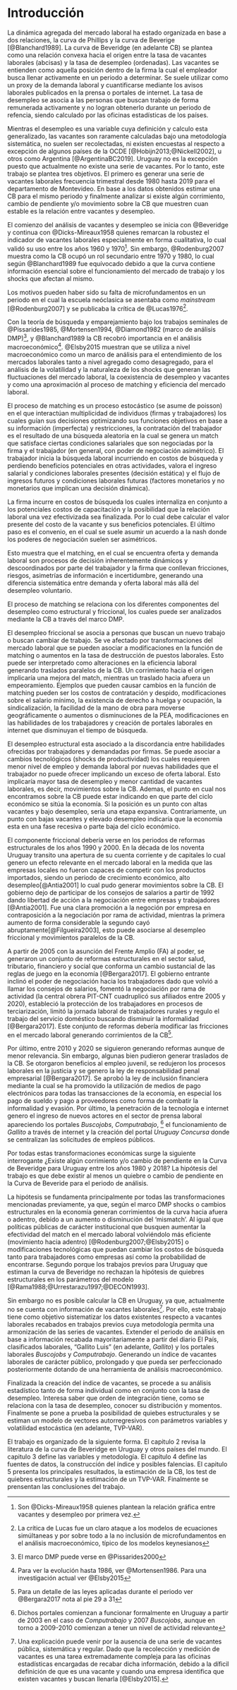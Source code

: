 # Introducción {#intro}

<!-- Este trabajo se plantea 3 objetivos. Generar una serie de vacantes laborales de frecuencia trimestral desde 1980 hasta 2018. En base a los datos obtenidos estimar una curva de Beveridge para el mismo periodo. Responder si existe algún corrimiento, cambio de pendiente y/o movimiento sobre la curva de Beveridge. El análisis en los tres casos se restringe al departamento de Montevideo, Uruguay. 
Esto lo mando al Abstract y NO SE si no lo pongo de tercer párrafo.
--> 

<!-- Los primeros debido a su facilidad de implementación, visualización, capacidad para encontrar quiebres discretos en relaciones lineales y la posibilidad de obtener la cantidad de quiebres paramétricos se han generado en el periodo sin tener que imponer una cantidad de rupturas a priori. Los segundos por dos motivos básicos: permiten levantar el supuesto de una relación invariante en la relación vacantes-desempleo y modelizar de forma no lineal. El marco de análisis para identificar shocks estructurales es la teoría de búsqueda y emparejamiento resumida en @Pissarides2000, siguiendo a @Benati2013 quienes construyen sobre @Shimer2005. -->

La dinámica agregada del mercado laboral ha estado organizada en base a dos relaciones, la curva de Phillips y la curva de Beverige [@Blanchard1989]. La curva de Beveridge (en adelante CB) se plantea como una relación convexa hacia el origen entre la tasa de vacantes laborales (abcisas) y la tasa de desempleo (ordenadas). Las vacantes se entienden como aquella posición dentro de la firma la cual el empleador busca llenar activamente en un periodo a determinar. Se suele utilizar como un proxy de la demanda laboral y cuantificarse mediante los avisos laborales publicados en la prensa o portales de internet. La tasa de desempleo se asocia a las personas que buscan trabajo de forma remunerada activamente y no logran obtenerlo durante un periodo de refencia, siendo calculado por las oficinas estadísticas de los países. 

Mientras el desempleo es una variable cuya definición y calculo esta generalizado, las vacantes son raramente calculadas bajo una metodología sistemática, no suelen ser recolectadas, ni existen encuestas al respecto a excepción de algunos países de la OCDE [@Hobijn2013;@Nickell2002], u otros como Argentina [@ArgentinaBC2019]. Uruguay no es la excepción puesto que actualmente no existe una serie de vacantes. 
<!-- Notar que podría agregar el hecho de calcularla de forma mensual para que sea un indicador adelantado de la actividad económica, siempre y cuando la correlación que tengan se mantenga estable, lo cual no sucede, pero da para pensar -->
Por lo tanto, este trabajo se plantea tres objetivos. El primero es generar una serie de vacantes laborales frecuencia trimestral desde 1980 hasta 2019 para el departamento de Montevideo\footnote{La intención de este trabajo es que la serie de vacantes construida siga siendo actualizada de forma periodica y no quede en desuso. Por ello se construye de forma tal que se puedan seguir obteniendo datos web y extendiendo el periodo de análisis}. En base a los datos obtenidos estimar una CB para el mismo periodo y finalmente analizar si existe algún corrimiento, cambio de pendiente y/o movimiento sobre la CB que muestren cuan estable es la relación entre vacantes y desempleo.

El comienzo del análisis de vacantes y desempleo se inicia con @Beveridge y continua con @Dicks-Mireaux1958 quienes remarcan la robustez el indicador de vacantes laborales especialmente en forma cualitativa, lo cual validó su uso entre los años 1960 y 1970^[Son @Dicks-Mireaux1958 quienes plantean la relación gráfica entre vacantes y desempleo por primera vez.]. Sin embargo, @Rodenburg2007 muestra como la CB ocupó un rol secundario entre 1970 y 1980, lo cual según @Blanchard1989 fue equívocado debido a que la curva contiene información esencial sobre el funcionamiento del mercado de trabajo y los shocks que afectan al mismo. 

Los motivos pueden haber sido su falta de microfundamentos en un periodo en el cual la escuela neóclasica se asentaba como _mainstream_ [@Rodenburg2007] y se publicaba la crítica de @Lucas1976^[La crítica de Lucas fue un claro ataque a los modelos de ecuaciones simúltaneas y por sobre todo a la no inclusión de microfundamentos en el análisis macroeconómico, típico de los modelos keynesianos].

<!-- @Blanchard1989 remarcan que los pensamientos de los macroeconomistas respecto a la dinámica agregada del mercado laboral han sido organizados en base a dos relaciones, la curva de Phillips y la curva de Beveridge. Sin embargo, la curva de Beveridge (CB), entendida como la relación convexa hacia el origen entre vacantes laborales y desempleo -->
<!-- \footnote{Ambas expresadas como tasas con respecto a una tercera variable Población Económicamente Activa (PEA), Población en Edad de Trabajar (PET) o trabajadores totales (L). Gráficamente las vacantes suelen estar en las ordenadas y la tasa de desempleo en las abscisas.  -->
<!-- El desempleo se entiende como personas buscando trabajo remunerado activamente que no logran obtenerlo. Mientras las vacantes laborales, como aquella posición dentro de la firma que el empleador busca llenar activamente en un periodo a determinar, lo cual suele usarse como proxy de la demanda laboral de las firmas. -->
<!-- Mientras el desempleo suele ser una variable cuya definición y calculo esta generalizado, las vacantes son raramente calculadas bajo una metodología sistemática, no suelen ser recolectadas, ni existen encuestas al respecto a excepción de algunos países de la OCDE [@Hobijn2013, @Nickell2002], o excepciones como Argentina.}, -->
<!-- ha jugado un rol notoriamente secundario. El caso uruguayo no es ajeno al no existir trabajos académicos al respecto en los últimos 20 años. -->

<!-- %, de allí surge una primera motivación. Buscar llenar un vacío de la economía laboral uruguaya. -->

<!-- Su nacimiento se debe a los trabajos seminales de @Beveridge y @Dicks-Mireaux1958, quienes plantean la relación gráfica por primera vez y, remarcan la robustez del indicador de vacantes laborales en cuanto a su uso de forma cualitativa, permitiendo que la CB fuera ampliamente utilizada durante los años 1960-1970. @Rodenburg2007 analiza la evolución de la CB y muestra como ocupó un rol secundario en la macroeconomía entre 1970 y 1980, lo cual según @Blanchard1989 ha sido un grave error. @Rodenburd2007 entiende que pudo deberse entre otros factores, a su ausencia de microfundamentos y al asentamiento de la escuela neoclásica como mainstream -->
<!-- \footnote{En 1976, se publica la crítica de Lucas, la cual fue un claro ataque a los modelos de ecuaciones simúltaneas y por sobre todo a la no inclusión de microfundamentos en el análisis macroeconómico, típico de los modelos keynesianos [@Lucas1976]}. -->

Con la teoría de búsqueda y emparejamiento bajo los trabajos seminales de @Pissarides1985, @Mortensen1994, @Diamond1982 (marco de análisis DMP)^[El marco DMP puede verse en @Pissarides2000], y @Blanchard1989 la CB recobró importancia en el análisis macroeconómico^[Para ver la evolución hasta 1986, ver @Mortensen1986. Para una investigación actual ver @Elsby2015]. @Elsby2015 muestran que se utiliza a nivel macroeconómico como un marco de análisis para el entendimiento de los mercados laborales tanto a nivel agregado como desagregado, para el análisis de la volatilidad y la naturaleza de los shocks que generan las fluctuaciones del mercado laboral, la coexistencia de desempleo y vacantes y como una aproximación al proceso de matching y eficiencia del mercado laboral\footnote{Es de hacer notar que por si sola la CB solo puede ser una aproximación a la eficiencia del mercado laboral puesto que es necesario ampliar el análisis y tomar en cuenta los flujos de trabajadores, tanto la creación como la destrucción de puestos laborales}.

El proceso de matching es un proceso estocástico (se asume de poisson) en el que interactúan multiplicidad de individuos (firmas y trabajadores) los cuales guían sus decisiones optimizando sus funciones objetivos en base a su información (imperfecta) y restricciones, la contratación del trabajador es el resultado de una búsqueda aleatoria en la cual se genera un match que satisface ciertas condiciones salariales que son negociadas por la firma y el trabajador (en general, con poder de negociación asimétrico). El trabajador inicia la búsqueda laboral incurriendo en costos de búsqueda y perdiendo beneficios potenciales en otras actividades, valora el ingreso salarial y condiciones laborales presentes (decisión estática) y el flujo de ingresos futuros y condiciones laborales futuras (factores monetarios y no monetarios que implican una decisión dinámica).

La firma incurre en costos de búsqueda los cuales internaliza en conjunto a los potenciales costos de capacitación y la posibilidad que la relación laboral una vez efectivizada sea finalizada. Por lo cual debe calcular el valor presente del costo de la vacante y sus beneficios potenciales.
El último paso es el convenio, en el cual se suele asumir un acuerdo a la nash donde los poderes de negociación suelen ser asimétricos.

Esto muestra que el matching, en el cual se encuentra oferta y demanda laboral son procesos de decisión inherentemente dinámicos y descoordinados por parte del trabajador y la firma que conllevan fricciones, riesgos, asimetrías de información e incertidumbre, generando una diferencia sistemática entre demanda y oferta laboral más allá del desempleo voluntario.

El proceso de matching se relaciona con los diferentes componentes del desempleo como estructural y friccional\footnote{El desempleo cíclico o keyneasiano, se asocia al desempleo generado por el ciclo económico. En nuestro caso, no es necesario agregar esta categoría puesto que lo analizamos de la misma forma que el desempleo estructural, como movimientos sobre la CB}, los cuales puede ser analizados mediante la CB a través del marco DMP.
<!-- El análisis de la CB mediante el marco DMP puede explicar los componentes, al menos de forma cualitativa. -->
<!-- voluntario, desequilibrio o estructural, segmentación o friccional analizados en @Rama1988-->

<!-- Esta párrafo es coloquial. Modificarlo -->
<!-- Notar que hablo de la función de matching y no la defino -->
<!-- No tienen porque ser estructurales, la creación de un portal web disminuye las fricciones y no tiene nada de estructural -->
<!-- Modificaciones en la función de matching no son las únicas que generan traslados de la curva -->
El desempleo friccional se asocia a personas que buscan un nuevo trabajo o buscan cambiar de trabajo\footnote{
Esta clase de desempleo se dice que es intrínsecamente voluntario. Sin embargo, el motivo por el cual el sujeto busca o cambia de trabajo se asocia a situaciones involuntarias.}. Se ve afectado por transformaciones del mercado laboral que se pueden asociar a modificaciones en la función de matching o aumentos en la tasa de destrucción de puestos laborales. Esto puede ser interpretado como alteraciones en la eficiencia laboral generando traslados paralelos de la CB. Un corrimiento hacia el origen implicaría una mejora del match, mientras un traslado hacia afuera un empeoramiento. Ejemplos que pueden causar cambios en la función de matching pueden ser los costos de contratación y despido, modificaciones sobre el salario mínimo, la existencia de derecho a huelga y ocupación, la sindicalización, la facilidad de la mano de obra para moverse geográficamente o aumentos o disminuciones de la PEA, modificaciones en las habilidades de los trabajadores y creación de portales laborales en internet que disminuyan el tiempo de búsqueda.

El desempleo estructural esta asociado a la discordancia entre habilidades ofrecidas por trabajadores y demandadas por firmas. Se puede asociar a cambios tecnológicos (shocks de productividad) los cuales requieren menor nivel de empleo y demanda laboral por nuevas habilidades que el trabajador no puede ofrecer implicando un exceso de oferta laboral. Esto implicaría mayor tasa de desempleo y menor cantidad de vacantes laborales, es decir, movimientos sobre la CB. Ademas, el punto en cual nos encontramos sobre la CB puede estar indicando en que parte del ciclo económico se sitúa la economía. Si la posición es un punto con altas vacantes y bajo desempleo, sería una etapa expansiva. Contrariamente, un punto con bajas vacantes y elevado desempleo indicaría que la economía esta en una fase recesiva o parte baja del ciclo económico\footnote{Lo cual explicaría el desempleo de cíclico}.

<!-- Ahora va la explicación de Uruguay de cambios que pueden ser o bien estructurales o bien friccionales -->
El componente friccional debería verse en los periodos de reformas estructurales de los años 1990 y 2000. En la década de los noventa Uruguay transito una apertura de su cuenta corriente y de capitales lo cual genero un efecto relevante en el mercado laboral en la medida que las empresas locales no fueron capaces de competir con los productos importados, siendo un periodo de crecimiento económico, alto desempleo[@Antia2001] lo cual pudo generar movimientos sobre la CB. El gobierno dejo de participar de los consejos de salarios a partir de 1992 dando libertad de acción a la negociación entre empresas y trabajadores [@Antia2001]. Fue una clara promoción a la negoción por empresa en contraposición a la negociación por rama de actividad, mientras la primera aumento de forma considerable la segundo cayó abruptamente\footnote{Entre 1985 y 1999 la negociación por rama era de 94\%, entre 1990-1994 de 76.4\% y para 1995-1999 del 35\%. Le negociación por empresa entre 1985-1989 era de 6\%, entre 1990-1994 de 21.2\% y entre 1995-1999 de 64.4\%.}[@Filgueira2003], esto puede asociarse al desempleo friccional y movimientos paralelos de la CB. 

A partir de 2005 con la asunción del Frente Amplio (FA) al poder, se generaron un conjunto de reformas estructurales en el sector salud, tributario, financiero y social que conforma un cambio sustancial de las reglas de juego en la economía [@Bergara2017]. El gobierno entrante inclinó el poder de negociación hacia los trabajadores dado que volvió a llamar los consejos de salarios, fomentó la negociación por rama de actividad (la central obrera PIT-CNT cuadruplicó sus afiliados entre 2005 y 2020), estableció la protección de los trabajadores en procesos de terciarización, limitó la jornada laboral de trabajadores rurales y regulo el trabajo del servicio doméstico buscando disminuir la informalidad [@Bergara2017]. Este conjunto de reformas debería modificar las fricciones en el mercado laboral generando corrimientos de la CB^[Para un detalle de las leyes aplicadas durante el periodo ver @Bergara2017 nota al pie 29 a 31].

Por último, entre 2010 y 2020 se siguieron generando reformas aunque de menor relevancia. Sin embargo, algunas bien pudieron generar traslados de la CB. Se otorgaron beneficios  al empleo juvenil, se redujeron los procesos laborales en la justicia y se genero la ley de responsabilidad penal empresarial [@Bergara2017]. Se aprobó la ley de inclusión financiera mediante la cual se ha promovido la utilización de medios de pago electrónicos para todas las transacciones de la economía, en especial los pago de sueldo y pago a proveedores como forma de combatir la informalidad y evasión. Por último, la penetración de la tecnología e internet genero el ingreso de nuevos actores en el sector de prensa laboral apareciendo los portales _Buscojobs_, _Computrabajo_, ^[Dichos portales comienzan a funcionar formalmente en Uruguay a partir de 2003 en el caso de _Computrabajo_ y 2007 _Buscojobs_, aunque en torno a 2009-2010 comienzan a tener un nivel de actividad relevante] el funcionamiento de _Gallito_ a través de internet y la creación del portal _Uruguay Concursa_ donde se centralizan las solicitudes de empleos públicos.

Por todas estas transformaciones económicas surge la siguiente interrogante ¿Existe algún corrimiento y/o cambio de pendiente en la Curva de Beveridge para Uruguay entre los años 1980 y 2018? La hipótesis del trabajo es que debe existir al menos un quiebre o cambio de pendiente en la Curva de Beveride para el periodo de análisis.

La hipótesis se fundamenta principalmente por todas las transformaciones mencionadas previamente, ya que, según el marco DMP shocks o cambios estructurales en la economía generan corrimientos de la curva hacia afuera o adentro, debido a un aumento o disminución del 'mismatch'. Al igual que políticas públicas de carácter institucional que busquen aumentar la efectividad del match en el mercado laboral volviéndolo más eficiente (movimiento hacia adentro) [@Rodenburg2007;@Elsby2015] o modificaciones tecnológicas que puedan cambiar los costos de búsqueda tanto para trabajadores como empresas así como la probabilidad de encontrarse. Segundo porque los trabajos previos para Uruguay que estiman la curva de Beveridge no rechazan la hipótesis de quiebres estructurales en los parámetros del modelo [@Rama1988;@Urrestarazu1997;@DECON1993].

Sin embargo no es posible calcular la CB en Uruguay, ya que, actualmente no se cuenta con información de vacantes laborales^[Una explicación puede venir por la ausencia de una serie de vacantes pública, sistemática y regular. Dado que la recolección y medición de vacantes es una tarea extremadamente compleja para las oficinas estadísticas encargadas de recabar dicha información, debido a la díficil definición de que es una vacante y cuando una empresa identifica que existen vacantes y buscan llenarla [@Elsby2015].]. Por ello, este trabajo tiene como objetivo sistematizar los datos existentes respecto a vacantes laborales recabados en trabajos previos cuya metodología permita una armonización de las series de vacantes. Extender el periodo de análisis en base a información recabada mayoritariamente a partir del diario El País, clasificados laborales, "Gallito Luis" (en adelante, _Gallito_) y los portales laborales _Buscojobs_ y _Computrabajo_. Generando un índice de vacantes laborales de carácter público, prolongado y que pueda ser perfeccionado posteriormente dotando de una herramienta de análisis macroeconómico.

Finalizada la creación del índice de vacantes, se procede a su análisis estadístico tanto de forma individual como en conjunto con la tasa de desempleo. Interesa saber que orden de integración tiene, como se relaciona con la tasa de desempleo, conocer su distribución y momentos. Finalmente se pone a prueba la posibilidad de quiebes estructurales y se estiman un modelo de vectores autorregresivos con parámetros variables y volatilidad estocástica (en adelante, TVP-VAR).

<!-- Para responder la pregunta se utilizan dos estrategias empíricas, los test de quiebres estructurales [@Andrews1991;@Andrews1994;@BaiPerron1998;@BaiPerron2003;@Zeileis2010] y los vectores bayesianos autorregresivos con parámetros variables y volatilidad estocástica (TVP-VAR) [@Nakajima2011;@Benati2013;@Primiceri2005;@Lubik2016b]. -->

<!-- Se pone a prueba la hipótesis nula de que no existe un cambio estructural en la relación de vacantes y desempleo bajo diferentes test estadísticos. Posteriormente se plantean test secuenciales que obtienen la cantidad de quiebres estructurales que optimizan una función objetivo bajo el algoritmo de programación dinámica. -->
<!-- Luego se plantea la estimación de la curva de Beveridge mediante TVP-SVAR para analizar cambios de la relación entre vacantes y desempleo, identificado bajo un modelo básico de búsqueda y emparejamiento, con restricciones de identificación de Cholesky. -->
<!-- Sin embargo, para poder llegar a esta especificación primero debe ponerse a prueba la hipótesis de parámetros variables a lo largo del tiempo y volatilidad estocástica, los cuales siguen un proceso de markov de orden uno. Para ello, se sigue a @Benati2013 quienes utilizan los test desarrollados por @Stock1996, @Stock1998 para testear la presencia de un camino aleatorio entre vacantes y desempleo. -->

El trabajo es organizado de la siguiente forma. El capitulo 2 revisa la literatura de la curva de Beveridge en Uruguay y otros países del mundo. El capitulo 3 define las variables y metodología. El capítulo 4 define las fuentes de datos, la construcción del índice y posibles falencias. El capitulo 5 presenta los principales resultados, la estimación de la CB, los test de quiebres estructurales y la estimación de un TVP-VAR. Finalmente se prensentan las conclusiones del trabajo.

